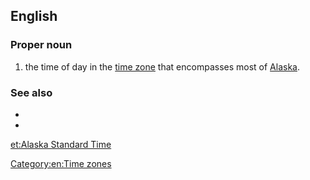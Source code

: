 ==English==
{{wikipedia}}

===Proper noun===
{{en-proper-noun}}

# the time of day in the [[time zone]] that encompasses most of [[Alaska]].

===See also===
* {{l|en|AKST}}
* {{l|en|AKDT}}

[[Category:en:Time zones]]

[[et:Alaska Standard Time]]